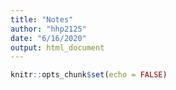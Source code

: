```yaml
---
title: "Notes"
author: "hhp2125"
date: "6/16/2020"
output: html_document
---
```


```r
knitr::opts_chunk$set(echo = FALSE)
```

